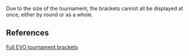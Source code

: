 {{EVO_2014_Tabs|This=2}}
{{DISPLAYTITLE:EVO 2014: Tournament Brackets}}

Due to the size of the tournament, the brackets cannot all be displayed at once, either by round or as a whole.

{{EVO Bracket Navbox}}

==References==

[http://evo2014.s3.amazonaws.com/brackets/index.html Full EVO tournament brackets]
